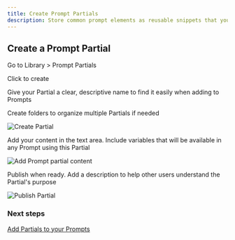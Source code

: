 ```yaml
---
title: Create Prompt Partials
description: Store common prompt elements as reusable snippets that you can include across different prompts, helping you maintain consistency and reduce repetition.
---
```



## Create a Prompt Partial

<Steps>

<Step title="Navigate to Prompt Partials">Go to Library > Prompt Partials</Step>

<Step title="Add a new Partial">
Click <Plus className="inline-block size-5" /> to create
</Step>

<Step title="Name your Partial">

Give your Partial a clear, descriptive name to find it easily when adding to Prompts

Create folders to organize multiple Partials if needed

![Create Partial](/images/docs/library/how-to/prompt-partials/create-prompt-partial.png)

</Step>

<Step title="Write your Partial content">

Add your content in the text area. Include variables that will be available in any Prompt using this Partial

![Add Prompt partial content](/images/docs/library/how-to/prompt-partials/add-prompt-partial-content.png)

</Step>

<Step title="Publish your Partial">

Publish when ready. Add a description to help other users understand the Partial's purpose

![Publish Partial](/images/docs/library/how-to/prompt-partials/publish-prompt-partial.png)

</Step>

</Steps>

### Next steps

[Add Partials to your Prompts](/docs/evaluate/how-to/evaluate-prompts/use-prompt-partials)